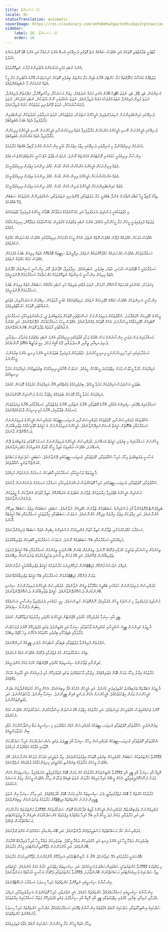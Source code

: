```yaml
---
title: އެލް އަސެސިނާޓޯ
locale: dv
statusTranslation: automatic
coverImage: https://res.cloudinary.com/xmfm6mhw3gwctndtcubgx2rptnae/image/upload/v1740337243/small_cover_educacion_fundamental_a051170f1c.webp
sidebar:
    label: 16. އެލް އަސެސިނާޓޯ
    order: 16
---
```

މާޓަރަކީ ބަލާޣަތްތެރި ގޮތަކަށް އަދި އެއްވެސް ޝައްކެއް ނެތް ގޮތުގައި ދުނިޔޭގައި އެނގޭ އެންމެ ނުރައްކާ އަދި އެންމެ ބޮޑު ކޮރަޕްޝަންގެ އަމަލެވެ.

އެންމެ ނުބައި މަރަކީ އަހަރެމެންގެ އެކުވެރިންގެ ފުރާނަ ނެތިކޮށްލުމެވެ.

ވަލުތެރޭގެ މައުސޫމު މަޚްލޫޤުތައް މަރާ ހަންޓަރު އޭނާގެ ބަޑިން މަރާ މަންޒަރު ބިރުވެރި ގޮތަކަށް ހުރިނަމަވެސް އޭނާގެ އެކުވެރިން މަރާ މީހާ އެތައް ގުނައަކަށް މާ ނުބައިވެގެންވެއެވެ.

މެޝިންގަން، ބަޑި، ތޮޕް، ބަޑި، ނުވަތަ އެޓޮމިކް ބޮމުން އެކަނި މަރެއް ނުދެވެއެވެ. ހިތަށް އަސަރުކުރާ، އިހާނެތިކޮށްލާ، ނަފްރަތުން ފުރިގެންވާ، ނުވަތަ ރުޅިން ފުރިގެންވާ ނަޒަރަކުންވެސް މަރެއް ދެވިދާނެއެވެ. ނުވަތަ ޝުކުރުވެރި ނޫން އަމަލަކުން، ނުބައި އަމަލަކުން، ނުވަތަ ފުރައްސާރައަކުން، ނުވަތަ ވޭންދެނިވި ލަފުޒަކުން މަރެއް ދެވިދާނެއެވެ.

ދުނިޔޭގައި މައިންބަފައިންނަށް ނުކިޔަމަންތެރިވެ، އެމީހުންގެ ނަޒަރުން، ލަފުޒުތަކުން، ނުވަތަ އަނިޔާވެރި އަމަލުތަކުން މައިންބަފައިން މަރާލާފައިވާ އެތައް ބަޔަކު އެބަތިއްބެވެ.

ދުނިޔޭގައި އެމީހުންނަށް ނޭނގި އެމީހުންގެ އަންހެނުން މަރާލާފައިވާ އެތައް ފިރިހެނުންނާއި އެމީހުންނަށް ނޭނގި އެމީހުންގެ ފިރިހެނުން މަރާލާފައިވާ އެތައް އަންހެނުން އެބަތިއްބެވެ.

އަހަރެމެން ދިރިއުޅެމުންދާ މި އަނިޔާވެރި ދުނިޔޭގައި ހިތާމަ އިތުރުކުރާ ކަމަކީ އިންސާނުން އެންމެ ލޯބިވާ އެއްޗެއް މަރާލުމެވެ.

އިންސާނާ ދިރިއުޅެނީ ހަމައެކަނި ރޮށްޓަކުން އެކަންޏެއް ނޫނެވެ. ނަމަވެސް ތަފާތު ނަފްސާނީ ކަންތައްތަކުންވެސް މެއެވެ.

އެތައް ފިރިންނަކަށް އެމީހުންގެ އަންހެނުން އެކަން ކުރަން ހުއްދަ ދިންނަމަ އިތުރަށް ދިރިއުޅެވުނީހެވެ.

އެތައް އަންހެނުންނަކަށް އެމީހުންގެ ފިރިން އެކަން ކުރަން ހުއްދަ ދިންނަމަ އިތުރަށް ދިރިއުޅެވުނީހެވެ.

އެތައް މައިންބަފައިންނަކަށް އެމީހުންގެ ދަރިން އެކަން ކުރަން ހުއްދަ ދިންނަމަ އިތުރަށް ދިރިއުޅެވުނީހެވެ.

ތިމާގެ ލޯބިވާ މީހާ ގަބުރުސްތާނަށް ގެންދާ ބައްޔަކީ، މަރާ ލަފުޒުތަކާއި، ވޭންދެނިވި ނަޒަރުތަކާއި، ޝުކުރުވެރިނޫން އަމަލުތަކުގެ ސަބަބުން ޖެހޭ ބައްޔެކެވެ.

މި މުޖުތަމައުއަކީ މުސްކުޅިވެ، ދެރަވެފައިވާ އަދި މައުސޫމުވުމުގެ ދައުވާކުރާ ބޭވަގާރު މީހުންގެ ފުރިފައިވާ މުޖުތަމައެކެވެ.

ޖަލުތައް ފުރިފައިވަނީ މީހުން މަރާ މީހުންނާއި އެކުއެވެ. އެންމެ ނުބައި ވައްތަރުގެ ކުށްވެރިން މައުސޫމުވުމުގެ ދައުވާކޮށް، މިނިވަންކަމާއެކު އުޅެއެވެ.

އެއްވެސް މަރަކަށް ހުއްދައެއް ދެވޭނެ އެއްވެސް ގޮތެއް ނެތެވެ. އެހެން މީހަކު މެރުމަކުން ދިރިއުޅުމުގައި އެއްވެސް މައްސަލައެއް ހައްލެއް ނުކުރެވެއެވެ.

ހަނގުރާމަތަކުން އެއްވެސް މައްސަލައެއް ހައްލުކޮށްފައެއް ނުވެއެވެ. ދިފާއީނެތް ސިޓީތައް ބޮމްބުކޮށް އެތައް މިލިއަން ބަޔަކު މެރުމަކުން އެއްވެސް ކަމެއް ހައްލެއް ނުވެއެވެ.

ހަނގުރާމައަކީ މާ ބޮޑަށްވެސް ހަރުކަށި، ހުތުރު، ބިރުވެރި، ނުބައިކަމެކެވެ. ނިދާފައިވާ، ހޭލާނެތް، މޮޔަ، އިންސާނީ މެޝިންތައް، ހޭލާނެތް އެތައް މިލިއަން އިންސާނީ މެޝިންތައް ނެތިކޮށްލުމުގެ މަޤުޞަދާއެކު ހަނގުރާމައަށް ފޮނުވަނީއެވެ.

ގިނަފަހަރު، ކައުނުގައި ގުރަހަތައް ގޯސްކޮށް ހުރުމުން، ނުވަތަ އުޑުގައި ތަރިތައް ހުރި ނުބައި މަގާމެއްގެ ސަބަބުން އެތައް މިލިއަން ބަޔަކު ހަނގުރާމައަށް ފޮނުވަނީއެވެ.

އިންސާނީ މެޝިންތަކަށް އެއްވެސް ކަމެއްގެ ހޭވެރިކަމެއް ނުވެއެވެ. ވަކިވައްތަރެއްގެ ކައުނީ ރާޅުތަކުން ސިއްރުން އަސަރުކުރާއިރު، އެތަކެތި ނުރައްކާތެރި ގޮތަކަށް ހަރަކާތްތެރިވެއެވެ.

މީހުންގެ ހޭވެރިކަން ހޭލައްވާނަމަ، ސްކޫލުތަކުން ދަރިވަރުންނަށް ނަސޭހަތްތެރި ގޮތަކަށް ތަރުބިއްޔަތު ދީ، ދުޝްމަނުވެރިކަމާއި ހަނގުރާމައަކީ ކޮބައިކަން ހޭވެރިކަމާއެކު ވިސްނާނަމަ، އެހެން ގޮތަކަށް ވެގެންދާނެއެވެ. އެއްވެސް މީހަކު ހަނގުރާމައަކަށް ނުފޮނުވޭނެއެވެ. އަދި ކައުނުގެ ނުރައްކާތެރި ރާޅުތައް ތަފާތު ގޮތަކަށް ބޭނުންކުރެވޭނެއެވެ.

ހަނގުރާމައިގެ ވަސް ދުވަނީ އިންސާނުންގެ މަސް ކެއުމުގެ ވަހާއި ގުފާތަކުގައި ދިރިއުޅުމާއި އެންމެ ނުބައި ވައްތަރުގެ ޖަނަވާރު ސިފަޔާއި، ދުނިދަނޑިއާއި، ތީރާއި، ރޭނދުލައާއި، ލޭގެ އޯގީގެ ވަހެވެ. މިއީ ތަހުޒީބާ އެއްގޮތް ނޫންކަމެކެވެ.

ހަނގުރާމައިގައި ހުރިހާ ފިރިހެނުންނަކީ ފިނޑި މީހުންނެވެ. މެޑަލްތަކުން ފުރިފައިވާ ބަތަލުންނަކީ އެންމެ ފިނޑި، އެންމެ ބިރުގަންނަ މީހުންނެވެ.

އަމިއްލައަށް މަރުވާ މީހާވެސް ވަރަށް ހިތްވަރުގަދަ މީހެއްހެން ހީވެއެވެ. ނަމަވެސް އޭނާއަކީ ދިރިއުޅުމަށް ބިރުވެތިވެގެން އަމިއްލައަށް މަރުވާ ފިނޑިއެކެވެ.

ބަތަލަކީ އަސްލުވެސް އަމިއްލައަށް މަރުވާ މީހެކެވެ. ބިރުވެރިކަމުގެ ވަގުތެއްގައި އޭނާ އަމިއްލައަށް މަރުވުމުގެ މޮޔަކަން ކުރެއެވެ.

އަމިއްލައަށް މަރުވާ މީހާގެ މޮޔަކަން ބަތަލެއްގެ ހިތްވަރާ ވަރަށް ފަސޭހައިން އޮޅުންއަރައެވެ.

ހަނގުރާމައިގެ ތެރޭގައި ސިފައިންގެ އުޅުމާއި، އޭނާގެ ގޮތްތަކާއި، އޭނާގެ ނަޒަރާއި، އޭނާގެ ލަފުޒުތަކާއި، ހަނގުރާމާގައި އޭނާގެ ފިޔަވަޅުތަކަށް ރަނގަޅަށް ބަލާލާއިރު، އޭނާގެ މުޅި ފިނޑިކަން ފާހަގަކުރެވޭނެއެވެ.

ސްކޫލުތަކުގެ މުދައްރިސުންނާއި، ކޮލެޖުތަކުގެ މުދައްރިސުންނާއި، ޔުނިވަރސިޓީތަކުގެ މުދައްރިސުން އެމީހުންގެ ދަރިވަރުންނަށް ހަނގުރާމައާއި ބެހޭގޮތުން ހަގީގަތް އުނގަންނައިދޭންވާނެއެވެ. އެމީހުންގެ ދަރިވަރުންނަށް އެ ހަގީގަތް ހޭވެރިކަމާއެކު ތަޖުރިބާކުރަން ދަސްކޮށްދޭން ވާނެއެވެ.

މީހުންނަށް ހަނގުރާމައިގެ މި ބިރުވެރި ހަގީގަތް އެނގޭނަމަ، މުދައްރިސުން އެމީހުންގެ ދަރިވަރުންނަށް ރަނގަޅު ގޮތުގައި ތަރުބިއްޔަތު ދޭން އެނގޭނަމަ، އެއްވެސް ރައްޔިތަކު ކަތިލާ މީހާގެ ގާތަށް ގެންދިއުމަށް މަގުފަހިނުވާނެއެވެ.

އަސާސީ ތަރުބިއްޔަތު މިހާރު ހުރިހާ ސްކޫލުތަކާއި، ކޮލެޖުތަކާއި، ޔުނިވަރސިޓީތަކުގައި ދޭންވާނެއެވެ. ސަބަބަކީ ސުލްހައިގެ މަސައްކަތް ކުރަންޖެހޭ ތަނަކީ ސްކޫލުތަކެވެ.

އާ ޖީލުތައް ވަހުޝީކަމާއި ހަނގުރާމައަކީ ކޮބައިކަން ރަނގަޅަށް ދެނެގަތުން މުހިއްމެވެ.

ސްކޫލުތަކާއި، ކޮލެޖުތަކާއި، ޔުނިވަރސިޓީތަކުގައި ހުރިހާ ގޮތަކުންވެސް ދުޝްމަނުވެރިކަމާއި ހަނގުރާމަ ރަނގަޅަށް ދެނެގަންނަން ވާނެއެވެ.

މުސްކުޅިން އެމީހުންގެ ބާވެފައިވާ ޚިޔާލުތަކުން ޒުވާނުން އަބަދުވެސް ގުރުބާންކޮށް ކަތިލާ ގާތަކަށް ގެންދާކަން އާ ޖީލުތަކުން ދެނެގަންނަންވާނެއެވެ.

ބެލިޖެރެންޓް ޕްރޮޕެގެންޑާ އާއި މުސްކުޅިންގެ ސަބަބުތަކުން ޒުވާނުން ހެއްލިގެން ނުވާނެއެވެ. ސަބަބަކީ ސަބަބަކަށް އިތުރު ސަބަބެއް އިދިކޮށް ހުންނާނެއެވެ. އަދި ޚިޔާލަކަށް އިތުރު ޚިޔާލެއް އިދިކޮށް ހުންނާނެއެވެ. ނަމަވެސް ސަބަބުތަކާއި ޚިޔާލުތަކަކީ ހަނގުރާމައާއި ބެހޭ ހަގީގަތެއް ނޫނެވެ.

ހަނގުރާމަ ހުއްދަކުރުމަށާއި، ޒުވާނުން ކަތިލާ ގާތަށް ގެންދިއުމަށް މުސްކުޅިންގެ ކިބައިން އެތައް ސަބަބެއް ފެނިގެންދާނެއެވެ.

މުހިއްމުކަމަކީ ހަނގުރާމައާއި ބެހޭ ސަބަބުތަކެއް ނޫނެވެ. ނަމަވެސް ހަނގުރާމައަކީ ކޮބައިކަން ތަޖުރިބާކުރުމެވެ.

ތިމަންމެން ވިސްނުމާއި ތަހުލީލު ކުރުމާއި ދެކޮޅެއް ނޫނެވެ. ތިމަންމެން ބުނަން ބޭނުންވަނީ ތިމަންމެން ހަނގުރާމައާއި ބެހޭ ހަގީގަތް ފުރަތަމަ ތަޖުރިބާކުރަން ޖެހޭނެއެވެ. އަދި އޭގެ ފަހުން ވިސްނައި ތަހުލީލުކުރުމުގެ ތަނަވަސްކަން ލިބޭނެއެވެ.

އަމިއްލަ ނަފުސުގެ ފުންކޮށް މެޑިޓޭޓްކުރުން ވަކިކޮށްފިނަމަ މަރާނުލުމުގެ ހަގީގަތް ތަޖުރިބާކުރުމަކީ ނުވާނެކަމެކެވެ.

ވަރަށް ފުންކޮށް މެޑިޓޭޓްކުރުމުން ހަނގުރާމައާއި ބެހޭ ހަގީގަތް ތަޖުރިބާކުރެވޭނެއެވެ.

މުދައްރިސުން ދަރިވަރުންނަށް ހަމައެކަނި ބުއްދީގެ މައުލޫމާތު ދީގެން ނުވާނެއެވެ. މުދައްރިސުން އެމީހުންގެ ދަރިވަރުންނަށް ސިކުނޑި ބޭނުންކުރަން ދަސްކޮށްދޭންވާނެއެވެ. ހަގީގަތް ތަޖުރިބާކުރަން ދަސްކޮށްދޭންވާނެއެވެ.

މުސްކުޅިވެ ދެރަވެފައިވާ މި ނަސްލުގެ މީހުން މެރުމާއިމެދު ނޫންގޮތަކަށް ނުވިސްނައެވެ. މިއީ ހަމައެކަނި ދެރަވެފައިވާ އިންސާނީ ނަސްލެއްގެ ކިބައިން ފެންނާނެ ސިފައެކެވެ.

ޓީވީ އާއި ސިނަމާ މެދުވެރިކޮށް ކުށްވެރި އޭޖެންޓުން އެމީހުންގެ ކުށްވެރި ޚިޔާލުތައް ފަތުރާގޮތަށް ކުރެއެވެ.

އާ ޖީލުގެ ކުދިންނަށް ޓީވީގެ ސްކްރީނާއި ކުޑަކުދިންގެ ވާހަކަތަކާއި ސިނަމާ އަދި މެގަޒިންފަދަ ތަކެތި މެދުވެރިކޮށް ކޮންމެ ދުވަހަކުވެސް މަރާލުމާއި ބަޑިޖެހުމާއި ބިރުވެރި ކުށްތަކުގެ އެކަށޭނަ ވިހަ ޑޯޒެއް ލިބެއެވެ.

ނަފްރަތުން ފުރިގެންވާ ލަފުޒުތަކާއި ބަޑިތަކާއި ނުބައިކަން ނުފެނި ޓީވީއެއް ނުހިންގޭނެއެވެ.

ބިމުގެ ސަރުކާރުތަކުން ކުށް ފެތުރުމާއި ދެކޮޅަށް އެއްވެސް ކަމެއް ނުކުރެއެވެ.

ކުދިންނާއި ޒުވާނުންގެ ސިކުނޑިތައް ކުށްވެރި އޭޖެންޓުން ކުށުގެ މަގަށް ގެންދަނީއެވެ.

މަރާލުމުގެ ޚިޔާލު މިހާރު ވަރަށް ބޮޑަށް ފެތުރިއްޖެއެވެ. ފިލްމާއި ވާހަކަތައްފަދަ ތަކެތި މެދުވެރިކޮށް މުޅި ދުނިޔެއަށް އެއީ އާދައިގެ ކަމަކަށް ވެއްޖެއެވެ.

އާ ޖީލުގެ ރެބެލްތައް ތަރުބިއްޔަތު ކުރެވިފައިވަނީ ކުށަށެވެ. އަދި އެމީހުން މެރުމުގެ އުފާ ލިބިގަނެއެވެ. އެހެން މީހުން މަރުވެގެންދާތަން ބަލަން އެމީހުންނަށް ވަރަށް ހިތްހަމަޖެހެއެވެ. އެމީހުންނަށް އެކަން ދަސްވީ ގެއިން ޓީވީންނެވެ. ސިނަމާ އިންނެވެ. ވާހަކަތަކުންނެވެ. އަދި މެގަޒިންތަކުންނެވެ.

ކޮންމެ ތަނެއްގައިވެސް ކުށްވެރިކަން ވަކިނުވެއެވެ. އަދި މަރާލުމުގެ ހިތްވަރު އޭގެ އަސްލުން އިސްލާހުކުރަން ސަރުކާރުތަކުން އެއްވެސް ކަމެއް ނުކުރެއެވެ.

މިދެންނެވުނީ ސްކޫލުތަކާއި ކޮލެޖުތަކާއި ޔުނިވަރސިޓީތަކުގެ މުދައްރިސުން އުޑަށް އަޑުއުފުލައި މި ސިކުނޑީގެ ވަބާ އިސްލާހުކުރުމަށް އުޑާއި ބިން ހަލުވާލަންވީއެވެ.

ސްކޫލުތަކާއި ކޮލެޖުތަކާއި ޔުނިވަރސިޓީތަކުގެ މުދައްރިސުން މިހާރު ސިނަމާ އާއި ޓީވީފަދަ ތަކެތި ސެންސަރުކުރުމަށް ހުރިހާ ސަރުކާރަކަށް ގޮވާލައި އެލާމްގެ އަޑުއުފުލުން މުހިއްމެވެ.

ލޭއޮހޮރުވާ މަންޒަރުތަކުގެ ސަބަބުން ކުށްވެރިކަން ބިރުވެރި ގޮތަކަށް އިތުރުވަމުންދެއެވެ. މިދާ ދުވެލީގައި އަވަހަށް ދުވަހެއް އަންނާނެއެވެ. އޭރު އެއްވެސް މީހަކަށް މަރާލުމުގެ ބިރެއްނެތި މަގުމަތީގައި މިނިވަންކަމާއެކު ދުއްވައެއް ނުލެވޭނެއެވެ.

ރޭޑިއޯ އާއި ސިނަމާ އާއި ޓީވީ އާއި ލޭއޮހޮރުވާ މެގަޒިންތަކުން މަރާލުމުގެ ކުށް ވަރަށް ބޮޑަށް ފަތުރާފައިވާތީ، ދެރަވެފައިވާ ސިކުނޑިތަކަށް އެކަން ވަރަށް ފަސޭހަކޮށްދީފައިވާތީ، އެހެން މީހެއްގެ ގައިގާ ވަޅިއެއް ހަރާލަން ނުވަތަ ބަޑިއެއް ޖަހާލަން މިހާރު އެއްވެސް މީހަކަށް ހިތަށް އަސަރެއް ނުކުރެއެވެ.

މަރާލުމުގެ ކުށްތައް މާ ބޮޑަށް ފަތުރާފައިވާތީ، ދެރަ ސިކުނޑިތައް ކުށާއި ވަރަށް ބޮޑަށް އާދަވެއްޖެއެވެ. އަދި މިހާރު ސިނަމާ އިން ނުވަތަ ޓީވީއިން ފެނުނު ކަންތައްތައް އިމިޓޭޓްކޮށް މަރާލުމުގެ ތަނަވަސްކަން ލިބިގެންދެއެވެ.

ރައްޔިތުންނަށް ތަރުބިއްޔަތުދޭ މުދައްރިސުން އެމީހުންގެ ވާޖިބު އަދާކުރުމުގެ ގޮތުން ސަރުކާރުތަކުން ލޭއޮހޮރުވާ މަންޒަރުތައް މަނާކުރުމަށް އެދި އަދި މަރާލުމާއި، ވަގުން ފަދަ މީހުންނާއި ބެހޭ ހުރިހާ ވައްތަރުގެ ފިލްމުތައް ކެންސަލްކުރުމަށް އެދިގެން އާ ޖީލުތަކަށްޓަކައި މަސައްކަތްކުރަން ޖެހެއެވެ.

މުދައްރިސުން ކުރާ މަސައްކަތްތައް މުސްތަހީލުވެގެން ދާންވާނެއެވެ. އަދި ބޮކްސިންގއާއި ހަމައަށްވެސް ގެންދަންވާނެއެވެ.

ބިރުވެރިކަން ދައްކާ މީހާ އަކީ އެންމެ ފިނޑި އަދި ކުށްވެރިކަން ދައްކާ މީހާއެވެ. ބިރުވެރިކަން ދައްކާ މީހާ ހުރިހާ ފައިދާއެއް އޭނާއަށް ބޭނުންވެއެވެ. އަދި އާންމުންނަށް މަޖާކޮށްދިނުމަށްޓަކައި މީހުން މަރާލައެވެ.

ބޮކްސަރަކީ މަރާލުމުގައި އުޅޭ ހައިވާނެކެވެ. އޭނާ ގެ ސާޑިސްޓްކަމުގައި އަނިޔާކޮށް އާންމުންނަށް މަޖާކޮށްދިނުމަށް މަރާލައެވެ.

މި ވައްތަރުގެ ލޭއޮހޮރުވާ މަންޒަރުތަކަކީ ސައްތައިންސައްތަ ވަހުޝީކަމެކެވެ. އަދި ސިކުނޑިތައް ހިތްވަރުދީ ކުށުގެ މަގަށް ގެންދެއެވެ. ހަގީގަތުގައި ތިމާ ސުލްހައިގެ ދުނިޔެއަށްޓަކައި މަސައްކަތްކުރަން ބޭނުންވާނަމަ، ލޭއޮހޮރުވާ މަންޒަރުތަކާއި ދެކޮޅަށް އަސާސީ ހަރަކާތެއް ފަށަންވާނެއެވެ.

އިންސާނާގެ ސިކުނޑީގައި ނެތިކޮށްލާ ކަންތައްތައް ހުރިހާ ހިނދަކު ހަނގުރާމަ ނުހުއްޓުވޭނެއެވެ.

އިންސާނާގެ ސިކުނޑީގައި ހަނގުރާމައުފައްދާ ކަންތައްތައް ހުރެއެވެ. އެއީ ނަފްރަތާއި، ހުރިހާ ގޮތަކުންވެސް އަނިޔާވެރިވުމާއި، އަމިއްލަ އެދުމާއި، ރުޅިއާއި، ބިރާއި، ކުށްވެރި ހިތްވަރުތަކާއި ޓީވީ އާއި ރޭޑިއޯ އާއި ސިނަމާފަދަ ތަކެތި މެދުވެރިކޮށް ފަތުރާ ހަނގުރާމައިގެ ޚިޔާލުތަކެވެ.

ސުލްހައިގެ އިޝްތިހާރުތަކާއި ސުލްހައިގެ ނޯބަލް އެވޯޑުތައް އިންސާނާގެ ތެރޭގައި ހަނގުރާމައުފައްދާ ނަފްސާނީ ކަންތައްތައް ހުރިހާ ހިނދަކު މާނައެއްނެތް ކަންތައްތަކެވެ.

މިހާރު އެތައް މީހުން މަރާ މީހުންނަށް ސުލްހައިގެ ނޯބަލް އެވޯޑު ދެވިފައިވެއެވެ.
